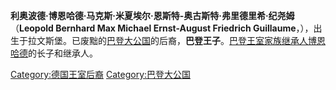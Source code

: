 {{blpunsourced|time=2014-08-12T18:07:09+00:00}}
'''利奥波德·博恩哈德·马克斯·米夏埃尔·恩斯特-奥古斯特·弗里德里希·纪尧姆'''（'''Leopold Bernhard Max Michael Ernst-August Friedrich Guillaume'''，{{bd|2002年|5月18日}}），出生于拉文斯堡。已废黜的[[巴登大公国|巴登大公国]]的后裔，'''巴登王子'''。[[巴登统治者列表|巴登王室家族继承人]][[博恩哈德_(巴登)|博恩哈德]]的长子和继承人。

[[Category:德国王室后裔|Category:德国王室后裔]]
[[Category:巴登大公国|Category:巴登大公国]]